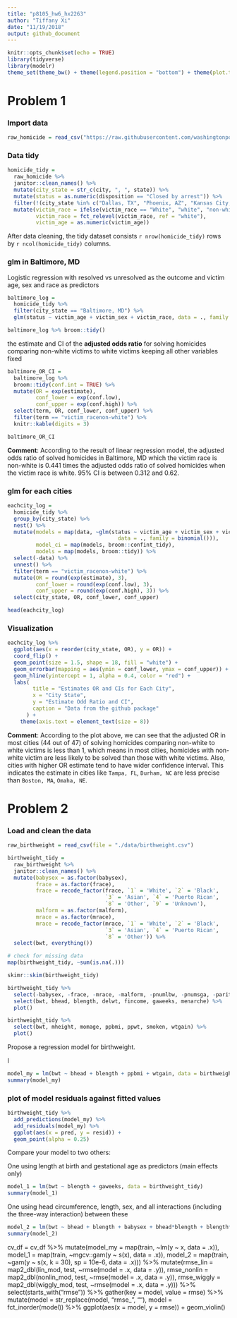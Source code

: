 ```yaml
---
title: "p8105_hw6_hx2263"
author: "Tiffany Xi"
date: "11/19/2018"
output: github_document
---
```


```r
knitr::opts_chunk$set(echo = TRUE)
library(tidyverse)
library(modelr)
theme_set(theme_bw() + theme(legend.position = "bottom") + theme(plot.title = element_text(hjust = 0.5)))
```

# Problem 1

### Import data

```r
raw_homicide = read_csv("https://raw.githubusercontent.com/washingtonpost/data-homicides/master/homicide-data.csv")
```

### Data tidy

```r
homicide_tidy = 
  raw_homicide %>% 
  janitor::clean_names() %>%
  mutate(city_state = str_c(city, ", ", state)) %>% 
  mutate(status = as.numeric(disposition == "Closed by arrest")) %>% 
  filter(!(city_state %in% c("Dallas, TX", "Phoenix, AZ", "Kansas City, MO", "Tulsa, AL"))) %>%
  mutate(victim_race = ifelse(victim_race == "White", "white", "non-white"),
         victim_race = fct_relevel(victim_race, ref = "white"),
         victim_age = as.numeric(victim_age))
```

After data cleaning, the tidy dataset consists `r nrow(homicide_tidy)` rows by `r ncol(homicide_tidy)` columns.

### glm in Baltimore, MD

Logistic regression with resolved vs unresolved as the outcome and victim age, sex and race as predictors

```r
baltimore_log = 
  homicide_tidy %>% 
  filter(city_state == "Baltimore, MD") %>% 
  glm(status ~ victim_age + victim_sex + victim_race, data = ., family = binomial())

baltimore_log %>% broom::tidy()
```

the estimate and CI of the **adjusted odds ratio** for solving homicides comparing non-white victims to white victims keeping all other variables fixed

```r
baltimore_OR_CI = 
  baltimore_log %>% 
  broom::tidy(conf.int = TRUE) %>% 
  mutate(OR = exp(estimate),
         conf_lower = exp(conf.low),
         conf_upper = exp(conf.high)) %>% 
  select(term, OR, conf_lower, conf_upper) %>% 
  filter(term == "victim_racenon-white") %>%
  knitr::kable(digits = 3)

baltimore_OR_CI
```

**Comment**:
According to the result of linear regression model, the adjusted odds ratio of solved homicides in Baltimore, MD which the victim race is non-white is 0.441 times the adjusted odds ratio of solved homicides when the victim race is white. 95% CI is between 0.312 and 0.62.

### glm for each cities

```r
eachcity_log = 
  homicide_tidy %>% 
  group_by(city_state) %>% 
  nest() %>% 
  mutate(models = map(data, ~glm(status ~ victim_age + victim_sex + victim_race,
                                   data = ., family = binomial())),
         model_ci = map(models, broom::confint_tidy),
         models = map(models, broom::tidy)) %>% 
  select(-data) %>% 
  unnest() %>% 
  filter(term == "victim_racenon-white") %>% 
  mutate(OR = round(exp(estimate), 3),
         conf_lower = round(exp(conf.low), 3),
         conf_upper = round(exp(conf.high), 3)) %>% 
  select(city_state, OR, conf_lower, conf_upper)

head(eachcity_log)
```

### Visualization 

```r
eachcity_log %>%
  ggplot(aes(x = reorder(city_state, OR), y = OR)) +
  coord_flip() + 
  geom_point(size = 1.5, shape = 18, fill = "white") +
  geom_errorbar(mapping = aes(ymin = conf_lower, ymax = conf_upper)) +
  geom_hline(yintercept = 1, alpha = 0.4, color = "red") +
  labs(
        title = "Estimates OR and CIs for Each City",
        x = "City State",
        y = "Estimate Odd Ratio and CI",
        caption = "Data from the github package"
      ) +
    theme(axis.text = element_text(size = 8))
```

**Comment**:
According to the plot above, we can see that the adjusted OR in most cities (44 out of 47) of solving homicides comparing non-white to white victims is less than 1, which means in most cities, homicides with non-white victim are less likely to be solved than those with white victims. Also, cities with higher OR estimate tend to have wider confidence interval. This indicates the estimate in cities like `Tampa, FL`, `Durham, NC` are less precise than `Boston, MA`, `Omaha, NE`. 

# Problem 2

### Load and clean the data

```r
raw_birthweight = read_csv(file = "./data/birthweight.csv")

birthweight_tidy = 
  raw_birthweight %>% 
  janitor::clean_names() %>% 
  mutate(babysex = as.factor(babysex),
         frace = as.factor(frace),
         frace = recode_factor(frace, `1` = 'White', `2` = 'Black', 
                               `3` = 'Asian', `4` = 'Puerto Rican', 
                               `8` = 'Other', `9` = 'Unknown'),
         malform = as.factor(malform),
         mrace = as.factor(mrace),
         mrace = recode_factor(mrace, `1` = 'White', `2` = 'Black',
                               `3` = 'Asian', `4` = 'Puerto Rican',
                               `8` = 'Other')) %>% 
  select(bwt, everything()) 

# check for missing data
map(birthweight_tidy, ~sum(is.na(.)))

skimr::skim(birthweight_tidy)

birthweight_tidy %>% 
  select(-babysex, -frace, -mrace, -malform, -pnumlbw, -pnumsga, -parity) %>% 
  select(bwt, bhead, blength, delwt, fincome, gaweeks, menarche) %>% 
  plot()

birthweight_tidy %>% 
  select(bwt, mheight, momage, ppbmi, ppwt, smoken, wtgain) %>% 
  plot()

```

Propose a regression model for birthweight.

I 
```r
model_my = lm(bwt ~ bhead + blength + ppbmi + wtgain, data = birthweight_tidy)
summary(model_my)
```

### plot of model residuals against fitted values

```r
birthweight_tidy %>% 
  add_predictions(model_my) %>% 
  add_residuals(model_my) %>% 
  ggplot(aes(x = pred, y = resid)) +
  geom_point(alpha = 0.25)
```




Compare your model to two others:

One using length at birth and gestational age as predictors (main effects only)

```r
model_1 = lm(bwt ~ blength + gaweeks, data = birthweight_tidy)
summary(model_1)
```

One using head circumference, length, sex, and all interactions (including the three-way interaction) between these

```r
model_2 = lm(bwt ~ bhead + blength + babysex + bhead*blength + blength*babysex +  bhead*babysex + bhead*blength*babysex, data = birthweight_tidy)
summary(model_2)
```


cv_df = 
  cv_df %>% 
  mutate(model_my = map(train, ~lm(y ~ x, data = .x)),
         model_1  = map(train, ~mgcv::gam(y ~ s(x), data = .x)),
         model_2  = map(train, ~gam(y ~ s(x, k = 30), sp = 10e-6, data = .x))) %>% 
  mutate(rmse_lin    = map2_dbl(lin_mod, test, ~rmse(model = .x, data = .y)),
         rmse_nonlin = map2_dbl(nonlin_mod, test, ~rmse(model = .x, data = .y)),
         rmse_wiggly = map2_dbl(wiggly_mod, test, ~rmse(model = .x, data = .y))) %>% 
  select(starts_with("rmse")) %>% 
  gather(key = model, value = rmse) %>% 
  mutate(model = str_replace(model, "rmse_", ""),
         model = fct_inorder(model)) %>% 
  ggplot(aes(x = model, y = rmse)) + geom_violin()
